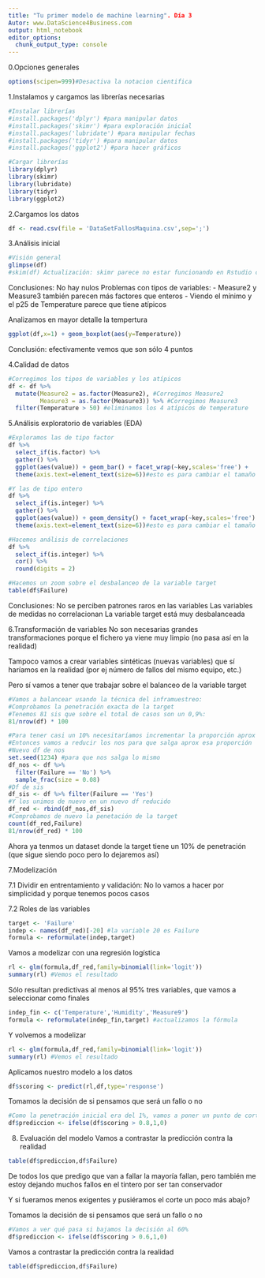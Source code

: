 ```yaml
---
title: "Tu primer modelo de machine learning". Día 3
Autor: www.DataScience4Business.com
output: html_notebook
editor_options: 
  chunk_output_type: console
---
```


0.Opciones generales
```r
options(scipen=999)#Desactiva la notacion cientifica
```

1.Instalamos y cargamos las librerías necesarias
```r
#Instalar librerías
#install.packages('dplyr') #para manipular datos
#install.packages('skimr') #para exploración inicial
#install.packages('lubridate') #para manipular fechas
#install.packages('tidyr') #para manipular datos
#install.packages('ggplot2') #para hacer gráficos

#Cargar librerías
library(dplyr)
library(skimr)
library(lubridate)
library(tidyr)
library(ggplot2)
```

2.Cargamos los datos
```r
df <- read.csv(file = 'DataSetFallosMaquina.csv',sep=';')
```

3.Análisis inicial
```r
#Visión general
glimpse(df)
#skim(df) Actualización: skimr parece no estar funcionando en Rstudio cloud por algún tipo de actualización que necesitan hacer. Mientras tanto déjalo así comentado en el código (con la parrilla), y fíjate en cómo sale en el vídeo para entenderlo. Cuando vuelva a funcionar le volveré a quitar la parrilla para que se ejecute de nuevo
```
Conclusiones:
No hay nulos
Problemas con tipos de variables:
- Measure2 y Measure3 también parecen más factores que enteros
- Viendo el mínimo y el p25 de Temperature parece que tiene atípicos

Analizamos en mayor detalle la tempertura
```r
ggplot(df,x=1) + geom_boxplot(aes(y=Temperature))
```
Conclusión: efectivamente vemos que son sólo 4 puntos

4.Calidad de datos
```r
#Corregimos los tipos de variables y los atípicos
df <- df %>%
  mutate(Measure2 = as.factor(Measure2), #Corregimos Measure2
         Measure3 = as.factor(Measure3)) %>% #Corregimos Measure3 
  filter(Temperature > 50) #eliminamos los 4 atípicos de temperature
```

5.Análisis exploratorio de variables (EDA)
```r
#Exploramos las de tipo factor
df %>%
  select_if(is.factor) %>%
  gather() %>%
  ggplot(aes(value)) + geom_bar() + facet_wrap(~key,scales='free') +
  theme(axis.text=element_text(size=6))#esto es para cambiar el tamaño del texto del eje y que se lea bien

#Y las de tipo entero
df %>%
  select_if(is.integer) %>%
  gather() %>%
  ggplot(aes(value)) + geom_density() + facet_wrap(~key,scales='free') +
  theme(axis.text=element_text(size=6))#esto es para cambiar el tamaño del texto del eje y que se lea bien

#Hacemos análisis de correlaciones
df %>%
  select_if(is.integer) %>%
  cor() %>% 
  round(digits = 2)

#Hacemos un zoom sobre el desbalanceo de la variable target
table(df$Failure)
```
Conclusiones:
No se perciben patrones raros en las variables
Las variables de medidas no correlacionan
La variable target está muy desbalanceada

6.Transformación de variables
No son necesarias grandes transformaciones porque el fichero ya viene muy limpio (no pasa así en la realidad)

Tampoco vamos a crear variables sintéticas (nuevas variables) que sí haríamos en la realidad (por ej número de fallos del mismo equipo, etc.)

Pero sí vamos a tener que trabajar sobre el balanceo de la variable target
```r
#Vamos a balancear usando la técnica del inframuestreo:
#Comprobamos la penetración exacta de la target
#Tenemos 81 sis que sobre el total de casos son un 0,9%:
81/nrow(df) * 100

#Para tener casi un 10% necesitaríamos incrementar la proporción aprox en x10
#Entonces vamos a reducir los nos para que salga aprox esa proporción
#Nuevo df de nos
set.seed(1234) #para que nos salga lo mismo
df_nos <- df %>%
  filter(Failure == 'No') %>%
  sample_frac(size = 0.08)
#Df de sis
df_sis <- df %>% filter(Failure == 'Yes')
#Y los unimos de nuevo en un nuevo df reducido
df_red <- rbind(df_nos,df_sis)
#Comprobamos de nuevo la penetación de la target
count(df_red,Failure)
81/nrow(df_red) * 100
```
Ahora ya tenmos un dataset donde la target tiene un 10% de penetración (que sigue siendo poco pero lo dejaremos así)

7.Modelización

7.1 Dividir en entrentamiento y validación:
No lo vamos a hacer por simplicidad y porque tenemos pocos casos

7.2 Roles de las variables
```r
target <- 'Failure'
indep <- names(df_red)[-20] #la variable 20 es Failure
formula <- reformulate(indep,target)
```

Vamos a modelizar con una regresión logística
```r
rl <- glm(formula,df_red,family=binomial(link='logit'))
summary(rl) #Vemos el resultado
```

Sólo resultan predictivas al menos al 95% tres variables, que vamos a seleccionar como finales
```r
indep_fin <- c('Temperature','Humidity','Measure9')
formula <- reformulate(indep_fin,target) #actualizamos la fórmula
```

Y volvemos a modelizar
```r
rl <- glm(formula,df_red,family=binomial(link='logit'))
summary(rl) #Vemos el resultado
```

Aplicamos nuestro modelo a los datos
```r
df$scoring <- predict(rl,df,type='response')
```

Tomamos la decisión de si pensamos que será un fallo o no
```r
#Como la penetración inicial era del 1%, vamos a poner un punto de corte muy alto, por ejemplo por encima del 80%
df$prediccion <- ifelse(df$scoring > 0.8,1,0)
```

8. Evaluación del modelo
Vamos a contrastar la predicción contra la realidad
```r
table(df$prediccion,df$Failure)
```
De todos los que predigo que van a fallar la mayoría fallan, pero también me estoy dejando muchos fallos en el tintero por ser tan conservador

Y si fueramos menos exigentes y pusiéramos el corte un poco más abajo?

Tomamos la decisión de si pensamos que será un fallo o no
```r
#Vamos a ver qué pasa si bajamos la decisión al 60%
df$prediccion <- ifelse(df$scoring > 0.6,1,0)
```

Vamos a contrastar la predicción contra la realidad
```r
table(df$prediccion,df$Failure)
```